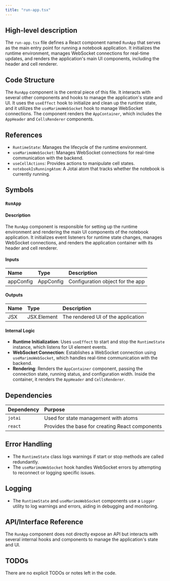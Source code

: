 ```yaml
---
title: "run-app.tsx"
---
```


## High-level description

The `run-app.tsx` file defines a React component named `RunApp` that serves as the main entry point for running a notebook application. It initializes the runtime environment, manages WebSocket connections for real-time updates, and renders the application's main UI components, including the header and cell renderer.

## Code Structure

The `RunApp` component is the central piece of this file. It interacts with several other components and hooks to manage the application's state and UI. It uses the `useEffect` hook to initialize and clean up the runtime state, and it utilizes the `useMarimoWebSocket` hook to manage WebSocket connections. The component renders the `AppContainer`, which includes the `AppHeader` and `CellsRenderer` components.

## References

- `RuntimeState`: Manages the lifecycle of the runtime environment.
- `useMarimoWebSocket`: Manages WebSocket connections for real-time communication with the backend.
- `useCellActions`: Provides actions to manipulate cell states.
- `notebookIsRunningAtom`: A Jotai atom that tracks whether the notebook is currently running.

## Symbols

### `RunApp`
#### Description
The `RunApp` component is responsible for setting up the runtime environment and rendering the main UI components of the notebook application. It initializes event listeners for runtime state changes, manages WebSocket connections, and renders the application container with its header and cell renderer.

#### Inputs
| Name      | Type     | Description                      |
|:----------|:---------|:---------------------------------|
| appConfig | AppConfig | Configuration object for the app |

#### Outputs
| Name | Type | Description |
|:-----|:-----|:------------|
| JSX  | JSX.Element | The rendered UI of the application |

#### Internal Logic
- **Runtime Initialization**: Uses `useEffect` to start and stop the `RuntimeState` instance, which listens for UI element events.
- **WebSocket Connection**: Establishes a WebSocket connection using `useMarimoWebSocket`, which handles real-time communication with the backend.
- **Rendering**: Renders the `AppContainer` component, passing the connection state, running status, and configuration width. Inside the container, it renders the `AppHeader` and `CellsRenderer`.

## Dependencies

| Dependency | Purpose |
|:-----------|:--------|
| `jotai` | Used for state management with atoms |
| `react` | Provides the base for creating React components |

## Error Handling

- The `RuntimeState` class logs warnings if start or stop methods are called redundantly.
- The `useMarimoWebSocket` hook handles WebSocket errors by attempting to reconnect or logging specific issues.

## Logging

- The `RuntimeState` and `useMarimoWebSocket` components use a `Logger` utility to log warnings and errors, aiding in debugging and monitoring.

## API/Interface Reference

The `RunApp` component does not directly expose an API but interacts with several internal hooks and components to manage the application's state and UI.

## TODOs

There are no explicit TODOs or notes left in the code.
